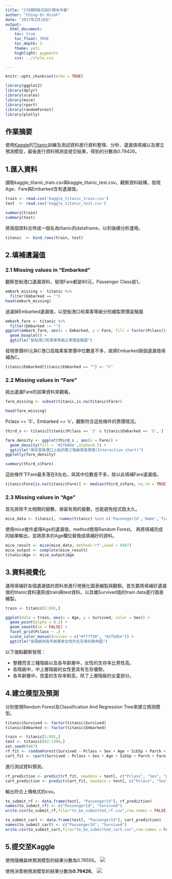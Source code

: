 ```yaml
---
title: "278期R程式設計期末作業"
author: "Ching-En Hsieh"
date: "2017年2月10日"
output:
  html_document:
    toc: true
    toc_float: TRUE
    toc_depth: 3
    theme: yeti
    highlight: pygments
    css: ../style.css

---
```


```r
knitr::opts_chunk$set(echo = TRUE)
```

```R
library(ggplot2)
library(dplyr)
library(scales)
library(mice)
library(rpart)
library(randomForest)
library(plotly)
```

## 作業摘要

使用[Kaggle](https://www.kaggle.com)的[Titanic](https://www.kaggle.com/c/titanic)訓練及測試資料進行資料整理、分析、遺漏值填補以及建立預測模型，最後進行資料預測並提交結果，得到的分數為0.79426。

## 1.匯入資料

讀取kaggle_titanic_train.csv與kaggle_titanic_test.csv。觀察資料結構，發現Age、Fare與Embarked含有遺漏值。
``` R
train <- read.csv('kaggle_titanic_train.csv')
test  <- read.csv('kaggle_titanic_test.csv')
```

``` R
summary(train)
summary(test)
```

將兩個資料合併成一個名為titanic的dataframe，以利後續分析運用。
```R
titanic  <- bind_rows(train, test)
```

## 2.填補遺漏值

### 2.1 Missing values in "Embarked"

觀察登船港口遺漏資料，發現Fare都是80元，Passenger Class是1。
```R
embark_missing <- titanic %>%
  filter(Embarked == "")
head(embark_missing)
```

過濾掉Embarked遺漏值，以登船港口和乘客等級分別繪製票價盒鬚圖
```R
embark_fare <- titanic %>%
  filter(Embarked != "")
ggplot(embark_fare, aes(x = Embarked, y = Fare, fill = factor(Pclass))) +
  geom_boxplot() +
  ggtitle("登船港口和乘客等級之票價盒鬚圖")
```

發現票價80元與C港口高階乘客票價中位數差不多，故將Embarked兩個遺漏值填補為C。
```R
titanic$Embarked[titanic$Embarked == ""] <- "C"
```

### 2.2 Missing values in "Fare"

挑出遺漏Fare的該筆資料來觀看。
```R
fare_missing <- subset(titanic,is.na(titanic$Fare))
```
```R
head(fare_missing)
```

Pclass == '3'，Embarked == 's'，觀察符合這些條件的票價情況。
```R
third_s <- titanic[titanic$Pclass == '3' & titanic$Embarked == 'S', ]
```
```R
fare_density <- ggplot(third_s , aes(x = Fare)) + 
  geom_density(fill = '#2fb8be',alpha=0.5) + 
  ggtitle("南安普敦港口上船的第三階級乘客票價(Interactive chart)")
ggplotly(fare_density)
```
```R
summary(third_s$Fare)
```

這些條件下Fare最多落在8左右，與其中位數差不多，故以此填補Fare遺漏值。
```R
titanic$Fare[is.na(titanic$Fare)] <- median(third_s$Fare, na.rm = TRUE)
```

### 2.3 Missing values in "Age"

首先排除不太相關的變數，保留有用的變數，也能避免程式跑太久。
```R
mice_data <- titanic[, !names(titanic) %in% c('PassengerId','Name','Ticket','Cabin','Survived')]
```

使用mice套件處理Age的遺漏值，method使用Random Forest。
再將填補完成的結果輸出，並將原本的Age欄位替換成填補好的資料。
```R
mice_result <- mice(mice_data, method='rf',seed = 9487)
mice_output <- complete(mice_result)
titanic$Age <- mice_output$Age
```

## 3.資料視覺化

運用填補好各個遺漏值的資料來進行視覺化圖表繪製與觀察。首先要將填補好遺漏值的titanic資料還原成train與test資料。以具備Survived值的train data進行圖表繪製。　　　
```R
train <- titanic[1:891,]
```
```R
ggplot(data = train, aes(x = Age, y = Survived, color = Sex)) +
  geom_point(alpha = 0.2) +
  geom_smooth(se = FALSE) +
  facet_grid(Pclass ~ .) +
  scale_color_manual(values = c("#ff7f50", "#2fb8be")) +
  ggtitle("各階級與各年齡層男女性的生存情形散佈圖")
```

以下幾點觀察發現：

- 整體而言三種階級以及各年齡層中，女性的生存率比男性高。
- 各階級中，中上層階級的女性更具有生存優勢。
- 各年齡層中，孩童的生存率較高，除了上層階級的女童部分。

## 4.建立模型及預測

分別使用Random Forest及Classification And Regression Tree來建立預測模型。
```R
titanic$Survived <- factor(titanic$Survived)
titanic$Embarked <- factor(titanic$Embarked)
```
```R
train <- titanic[1:891,]
test <- titanic[892:1309,]
set.seed(9487)
rf_fit <- randomForest(Survived ~ Pclass + Sex + Age + SibSp + Parch + Fare + Embarked , data = train, ntree = 200)
cart_fit <- rpart(Survived ~ Pclass + Sex + Age + SibSp + Parch + Fare + Embarked, data = train, method = "class")
```

進行測試資料預測。
```R
rf_prediction <- predict(rf_fit, newdata = test[, c("Pclass", "Sex", "Age", "SibSp", "Parch", "Fare", "Embarked")])
cart_prediction <- predict(cart_fit, newdata = test[, c("Pclass", "Sex", "Age", "SibSp", "Parch", "Fare", "Embarked")],type = "class")
```

輸出符合上傳格式的csv。
```R
to_submit_rf <- data.frame(test[, "PassengerId"], rf_prediction)
names(to_submit_rf) <- c("PassengerId", "Survived")
write.csv(to_submit_rf,file="to_be_submitted_rf.csv",row.names = FALSE)
```
```R
to_submit_cart <- data.frame(test[, "PassengerId"], cart_prediction)
names(to_submit_cart) <- c("PassengerId", "Survived")
write.csv(to_submit_cart,file="to_be_submitted_cart.csv",row.names = FALSE)
```

## 5.提交至Kaggle

使用隨機森林預測模型的結果分數為0.76555。
![](kaggle_rf_predict.JPG)　　　　

使用決策樹預測模型的結果分數為**0.79426**。
![](kaggle_my_score.JPG)